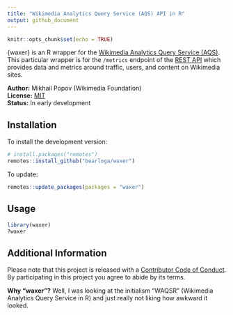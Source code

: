 ```yaml
---
title: "Wikimedia Analytics Query Service (AQS) API in R"
output: github_document
---
```


```r
knitr::opts_chunk$set(echo = TRUE)
```

{waxer} is an R wrapper for the [Wikimedia Analytics Query Service (AQS)](https://www.mediawiki.org/wiki/Wikidata_query_service). This particular wrapper is for the `/metrics` endpoint of the [REST API](https://wikimedia.org/api/rest_v1/) which provides data and metrics around traffic, users, and content on Wikimedia sites.

__Author:__ Mikhail Popov (Wikimedia Foundation)<br/>
__License:__ [MIT](http://opensource.org/licenses/MIT)<br/>
__Status:__ In early development

## Installation
    
To install the development version:

```R
# install.packages("remotes")
remotes::install_github("bearloga/waxer")
```

To update:

```R
remotes::update_packages(packages = "waxer")
```

## Usage

```r
library(waxer)
?waxer
```

## Additional Information

Please note that this project is released with a [Contributor Code of Conduct](CONDUCT.md). By participating in this project you agree to abide by its terms.

**Why "waxer"?** Well, I was looking at the initialism "WAQSR" (Wikimedia Analytics Query Service in R) and just really not liking how awkward it looked.
